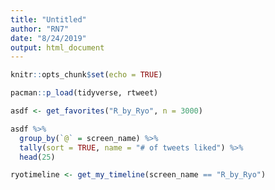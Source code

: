 ```yaml
---
title: "Untitled"
author: "RN7"
date: "8/24/2019"
output: html_document
---
```


```r
knitr::opts_chunk$set(echo = TRUE)
```

```r
pacman::p_load(tidyverse, rtweet)
```



```r
asdf <- get_favorites("R_by_Ryo", n = 3000)

asdf %>% 
  group_by(`@` = screen_name) %>% 
  tally(sort = TRUE, name = "# of tweets liked") %>% 
  head(25)
```




```r
ryotimeline <- get_my_timeline(screen_name == "R_by_Ryo")
```

